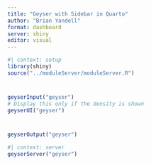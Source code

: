 ```yaml
---
title: "Geyser with Sidebar in Quarto"
author: "Brian Yandell"
format: dashboard
server: shiny
editor: visual
---
```


```r
#| context: setup
library(shiny)
source("../moduleServer/moduleServer.R")
```

# {.sidebar} 

##

```r
geyserInput("geyser")
# Display this only if the density is shown
geyserUI("geyser")
```

#

```r
geyserOutput("geyser")
```

```r
#| context: server
geyserServer("geyser")
```
